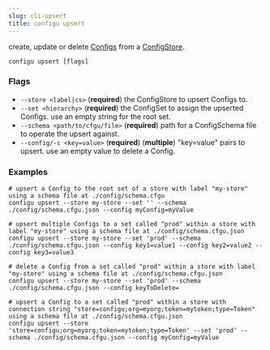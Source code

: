 ```yaml
---
slug: cli-upsert
title: configu upsert
---
```


create, update or delete [Configs](/docs/terminology) from a [ConfigStore](/docs/config-store).

```shell
configu upsert [flags]
```

### Flags

- `--store <label|cs>` (**required**) the ConfigStore to upsert Configs to.
- `--set <hierarchy>` (**required**) the ConfigSet to assign the upserted Configs. use an empty string for the root set.
- `--schema <path/to/cfgu/file>` (**required**) path for a ConfigSchema file to operate the upsert against.
- `--config/-c <key=value>` (**required**) (**multiple**) "key=value" pairs to upsert. use an empty value to delete a Config.

### Examples

```shell
# upsert a Config to the root set of a store with label "my-store" using a schema file at ./config/schema.cfgu
configu upsert --store my-store --set '' --schema ./config/schema.cfgu.json --config myConfig=myValue

# upsert multiple Configs to a set called "prod" within a store with label "my-store" using a schema file at ./config/schema.cfgu.json
configu upsert --store my-store --set 'prod' --schema ./config/schema.cfgu.json --config key1=value1 --config key2=value2 --config key3=value3

# delete a Config from a set called "prod" within a store with label "my-store" using a schema file at ./config/schema.cfgu.json
configu upsert --store my-store --set 'prod' --schema ./config/schema.cfgu.json --config keyToDelete=

# upsert a Config to a set called "prod" within a store with connection string "store=configu;org=myorg;token=mytoken;type=Token" using a schema file at ./config/schema.cfgu.json
configu upsert --store 'store=configu;org=myorg;token=mytoken;type=Token' --set 'prod' --schema ./config/schema.cfgu.json --config myConfig=myValue
```
